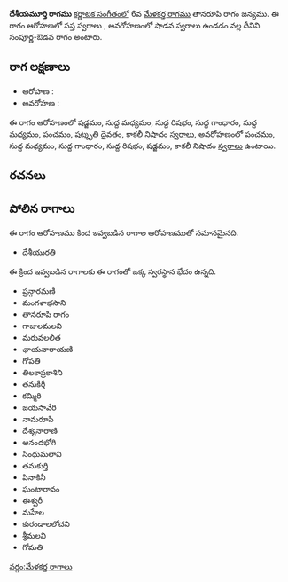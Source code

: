 {{Infobox ragam
	| name          	= దేశీయమూర్తి
	| synonym	    	= 
	| mela          	= 
	| chakra        	= 
	| janaka        	= 
	| type          	= సంపూర్ణ-శాడవ
	| arohanam      	= {{svaraC|S|M1|R1|G1|M1|P|D3|N3}} 
	| avarohanam    	= {{svaraC|P|M1|G1|R1|S|N3}}
	| jeeva         	=
	| chhaya        	=
	| nyasa         	=
	| vishesha      	= 
	| equivalent  		= 
}}
{{కర్ణాటక సంగీత రాగాలు}}
'''దేశీయమూర్తి రాగము''' [[కర్ణాటక సంగీతం]]లో 6వ [[మేళకర్త రాగము]] తానరూపి రాగం జన్యము.  ఈ రాగం ఆరోహణలో సప్త స్వరాలు , అవరోహణంలో షాడవ స్వరాలు ఉండడం వల్ల దీనిని సంపూర్ణ-ఔడవ రాగం అంటారు.


==రాగ లక్షణాలు==


* ఆరోహణ : {{svaraC|S|M1|R1|G1|M1|P|D3|N3}} 
* అవరోహణ : {{svaraC|P|M1|G1|R1|S|N3}}

ఈ రాగం ఆరోహణంలో షడ్జమం, సుద్ద మధ్యమం, సుద్ద రిషభం, సుద్ద గాంధారం, సుద్ద మధ్యమం, పంచమం, షట్శృతి దైవతం, కాకలీ నిషాదం [[స్వరాలు]], అవరోహణంలో పంచమం, సుద్ద మధ్యమం, సుద్ద గాంధారం, సుద్ద రిషభం, షడ్జమం, కాకలీ నిషాదం [[స్వరాలు]] ఉంటాయి.

==రచనలు==



==పోలిన రాగాలు==
ఈ రాగం ఆరోహణము కింద ఇవ్వబడిన రాగాల ఆరోహణముతో సమానమైనది.
* దేశీయురతి

ఈ క్రింద ఇవ్వబడిన రాగాలకు ఈ రాగంతో ఒక్క స్వరస్థాన భేదం ఉన్నది.
* ష్రన్గారమణి
* మంగళాభసాని
* తానరూపి రాగం
* గాజులమలవి
* మరువలలిత
* ఛాయనారాయణి
* గోపతి
* తిలకాప్రకాశిని
* తనుకీర్తీ
* కమ్మిరి
* జయసావేరి
* నామరూపి
* దేశ్యనారాణి
* ఆనందభోగి
* సింధుమలావి
* తనుకుర్తి
* పినాకినీ
* ఘంటారావం
* ఈశ్వరీ
* మహేల
* కురండాలలోచని
* శ్రీమలవి
* గోమతి



[[వర్గం:మేళకర్త రాగాలు]]